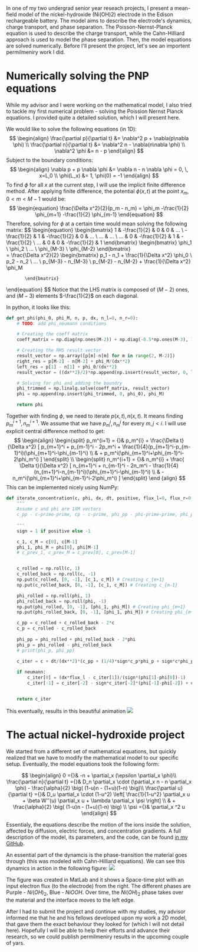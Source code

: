 

<MarkdownLayout headline="Capturing a the dynamics of a battery, <strong>&nbspwith mathematics</strong>.">
In one of my two undergrad senior year reseach projects, I present a mean-field model of the nickel-hydroxide (Ni(OH)2) electrode in the Edison rechargeable battery. The model aims to describe the electrode's dynamics, charge transport, and phase separation. The Poisson-Nernst-Planck equation is used to describe the charge transport, while the Cahn-Hilliard approach is used to model the phase separation. Then, the model equations are solved numerically. Before I'll present the project, let's see an importent permilmeniry work I did.

# Numerically solving the PNP equations
While my advisor and I were working on the mathematical model, I also tried to tackle my first numerical problem - solving the Poission Nernst Planck equations. I provided quite a detailed solution, which I will present here.


We would like to solve the following equations (in 1D):
$$
\begin{align}
    \frac{\partial p}{\partial t} &= \nabla^2 p + \nabla(p\nabla \phi) \\
    \frac{\partial n}{\partial t} &= \nabla^2 n - \nabla(n\nabla \phi) \\
    \nabla^2 \phi &= n - p
\end{align}
$$
Subject to the boundary conditions:
$$
\begin{align}
    \nabla p + p \nabla \phi &= \nabla n - n \nabla \phi = 0, \, x=L,0 \\
    \phi(L_x) &= 1, \phi(0) = -1
\end{align}
$$
To find $\phi$ for all $x$ at the current step, I will use the implicit finite difference method.
After applying finite difference, the potential $\phi(x,t)$ at the point $x_m, 0<m<M-1$ would be:
$$
\begin{equation}
    \frac{\Delta x^2}{2}(p_m - n_m) = \phi_m -\frac{1}{2} \phi_{m+1} -\frac{1}{2} \phi_{m-1}
\end{equation}
$$
Therefore, solving for $\phi$ at a certain time would mean solving the following matrix:
$$
\begin{equation}
       \begin{bmatrix}
          1 & -\frac{1}{2} & 0 & 0 & ... \\
          -\frac{1}{2} & 1 & -\frac{1}{2} & 0 & ... \\
          ... & ... \\
          ... & 0 & -\frac{1}{2} & 1 & -\frac{1}{2} \\
          ... & 0 & 0 & -\frac{1}{2} & 1
       \end{bmatrix}
       \begin{bmatrix}
          \phi_1 \\
          \phi_2 \\
          ... \\
          \phi_{M-3} \\
          \phi_{M-2}
       \end{bmatrix}    
         =
         \frac{\Delta x^2}{2}
          \begin{bmatrix}
           p_1 - n_1 + \frac{1}{\Delta x^2} \phi_0 \\
           p_2 - n_2 \\
           ... \\
           p_{M-3} - n_{M-3} \\
           p_{M-2} - n_{M-2} + \frac{1}{\Delta x^2} \phi_M
        
           \end{bmatrix}
\end{equation}
$$
Notice that the LHS matrix is composed of $(M-2)$ ones, and $(M-3)$ elements $-\frac{1}{2}$ on each diagonal.  

In python, it looks like this:
```python
def get_phi(phi_0, phi_M, n, p, dx, n_l=0, n_r=0):
    # TODO: add phi_neumann conditions

    # Creating the coeff matrix
    coeff_matrix = np.diag(np.ones(M-2)) + np.diag(-0.5*np.ones(M-3), 1) + np.diag(-0.5*np.ones(M-3), -1)

    # Creating the RHS result vector
    result_vector = np.array([p[m]-n[m] for m in range(2, M-2)])
    right_res = p[M-2] - n[M-2] + phi_M/(dx**2)
    left_res = p[1] - n[1] + phi_0/(dx**2)
    result_vector = ((dx**2)/2)*np.append(np.insert(result_vector, 0, left_res), right_res)

    # Solving for phi and adding the boundry
    phi_trimmed = np.linalg.solve(coeff_matrix, result_vector)
    phi = np.append(np.insert(phi_trimmed, 0, phi_0), phi_M)

    return phi
```

Together with finding $\phi$, we need to iterate $p(x,t), n(x,t)$. It means finding $p_m^{i+1}, n_m^{i+1}$. We assume that we have $p_m^j, n_m^j$ for every $m, j<i$.
I will use explicit central difference method to get:
$$
\begin{align}
    \begin{split}
        p_m^{i+1} = {}& p_m^{i} + \frac{\Delta t}{\Delta x^2} [ p_{m+1}^i + p_{m-1}^i - 2p_m^i + \frac{1}{4}(p_{m+1}^i-p_{m-1}^i)(\phi_{m+1}^i-\phi_{m-1}^i) \\
        & + p_m^i(\phi_{m+1}^i+\phi_{m-1}^i-2\phi_m^i) ]
    \end{split} \\
    \begin{split}
        n_m^{i+1} = {}& n_m^{i} + \frac{ \Delta t}{\Delta x^2} [ n_{m+1}^i + n_{m-1}^i - 2n_m^i - \frac{1}{4}(n_{m+1}^i-n_{m-1}^i)(\phi_{m+1}^i-\phi_{m-1}^i) \\
        & - n_m^i(\phi_{m+1}^i+\phi_{m-1}^i-2\phi_m^i) ]
    \end{split}
\end {align}
$$
This can be implemented nicely using NumPy:
```python
def iterate_concentration(c, phi, dx, dt, positive, flux_l=0, flux_r=0, neumann=False):
    """
    Assume c and phi are 1XM vectors 
    c_pp - c-prime-prime, cp - c-prime, phi_pp - phi-prime-prime, phi_p - phi-prime
    
    """
    sign = 1 if positive else -1

    c_1, c_M = c[0], c[M-1]
    phi_1, phi_M = phi[0], phi[M-1]
    # c_prev_1, c_prev_M = c_prev[0], c_prev[M-1]


    c_rolled = np.roll(c, 1)
    c_rolled_back = np.roll(c, -1)
    np.put(c_rolled, [0, -1], [c_1, c_M]) # Creating c_{m+1}
    np.put(c_rolled_back, [0, -1], [c_1, c_M]) # Creating c_{m-1}

    phi_rolled = np.roll(phi, 1)
    phi_rolled_back = np.roll(phi, -1)
    np.put(phi_rolled, [0, -1], [phi_1, phi_M]) # Creating phi_{m+1}
    np.put(phi_rolled_back, [0, -1], [phi_1, phi_M]) # Creating phi_{m+1}

    c_pp = c_rolled + c_rolled_back - 2*c
    c_p = c_rolled - c_rolled_back
    
    phi_pp = phi_rolled + phi_rolled_back - 2*phi
    phi_p = phi_rolled - phi_rolled_back
    # print(phi_p, phi_pp)

    c_iter = c + dt/(dx**2)*(c_pp + (1/4)*sign*c_p*phi_p + sign*c*phi_pp)
    
    if neumann:
        c_iter[0] = (dx*flux_l - c_iter[1])/(sign*(phi[1]-phi[0])-1)
        c_iter[-1] = c_iter[-2] - sign*c_iter[-2]*(phi[-1]-phi[-2]) + dx*flux_r


    return c_iter
```
This eventually, results in this beautiful animation
<img  src="/projects_media/nickel-hydroxide/pnp.gif"/>

# The actual nickel-hydroxide project

We started from a different set of mathematical equations, but quickly realized that we have to modify the mathematical model to our specific setup. Eventually, the model equations took the following form:

$$
\begin{align}
    0 ={}& -n + \partial_x (\epsilon \partial_x \phi)\\
    \frac{\partial n}{\partial t} ={}& D_n \partial_x \cdot (\partial_x n - n \partial_x \phi) - \frac{\alpha}{2} \big( (1-u)n - (1+u)(1-n) \big)\\
    \frac{\partial u}{\partial t} ={}& D_u \partial_x \cdot (1-u^2) \left[ \frac{1}{1-u^2} \partial_x u + \beta W''(u) \partial_x u + \lambda \partial_x \psi \right] \\
    & + \frac{\alpha}{2} \big( (1-u)n - (1+u)(1-n) \big) \\
    \psi ={}& \partial_x ^2 u
\end{align}
$$

Essentialy, the equations describe the motion of the ions inside the solution, affected by diffusion, electric forces, and concentration gradients. 
A full description of the model, its parameters, and the code, can be found <a class="textlink" href="https://github.com/nadav7679/phase_field_Ni_batteries/blob/main/Mean_field_of_nickel_hydroxide_electrode_in_Edison_rechargeable_battery_final.pdf">in my GitHub</a>.  

An essential part of the dynamcis is the phase-transition the material goes through (this was modeled with Cahn-Hilliard equations). We can see this dynamics in action in the following figure:
<img class="w-10/12" src="/projects_media/nickel-hydroxide/nickel.jpg"/>

The figure was created in MatLab and it shows a Space-time plot with an input electron flux (to the electrode) from the right. The different phases are Purple - ${Ni(OH)_2}$, Blue - ${NiOOH}$. Over time, the ${Ni(OH)_2}$ phase takes over the material and the interface moves to the left edge.

After I had to submit the project and continue with my studies, my advisor informed me that he and his fellows developed upon my work a 2D model, that gave them the exact behaviour they looked for (which I will not detail here). Hopefully I will be able to help their efforts and advance their research, so we could publish permilmeniry results in the upcoming couple of yars.


</MarkdownLayout>

